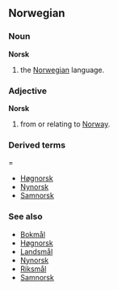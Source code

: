 ==Norwegian==
===Noun===
'''Norsk''' <!-- doesn't it have a gender, a plural, (a diminutive)?-->

# the [[Norwegian]] language.

===Adjective===
'''Norsk''' <!-- is it capitalized? Doesn't it have a comparative and superlative? -->

# from or relating to [[Norway]].

===Derived terms====
*[[Høgnorsk]]
*[[Nynorsk]]
*[[Samnorsk]]

===See also===
*[[Bokmål]]
*[[Høgnorsk]]
*[[Landsmål]]
*[[Nynorsk]]
*[[Riksmål]]
*[[Samnorsk]]